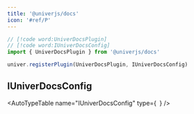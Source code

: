 ```yaml
---
title: '@univerjs/docs'
icon: '#ref/P'
---
```


```typescript
// [!code word:UniverDocsPlugin]
// [!code word:IUniverDocsConfig]
import { UniverDocsPlugin } from '@univerjs/docs'

univer.registerPlugin(UniverDocsPlugin, IUniverDocsConfig)
```

## IUniverDocsConfig

<AutoTypeTable
  name="IUniverDocsConfig"
  type={`
  `}
/>
